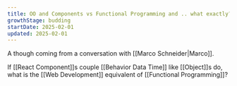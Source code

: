 ```yaml
---
title: OO and Components vs Functional Programming and .. what exactly?
growthStage: budding
startDate: 2025-02-01
updated: 2025-02-01
---
```

A though coming from a conversation with [[Marco Schneider|Marco]].

If [[React Component]]s couple [[Behavior Data Time]] like [[Object]]s do, what is the [[Web Development]] equivalent of [[Functional Programming]]?
